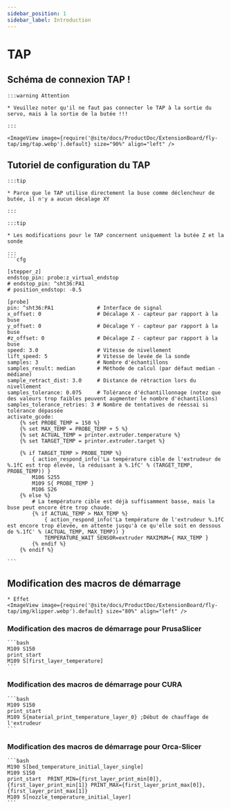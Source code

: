 ```yaml
---
sidebar_position: 1
sidebar_label: Introduction
---
```




# TAP

## Schéma de connexion TAP !

    :::warning Attention

    * Veuillez noter qu'il ne faut pas connecter le TAP à la sortie du servo, mais à la sortie de la butée !!!

    :::

    <ImageView image={require('@site/docs/ProductDoc/ExtensionBoard/fly-tap/img/tap.webp').default} size="90%" align="left" />


## Tutoriel de configuration du TAP


    :::tip

    * Parce que le TAP utilise directement la buse comme déclencheur de butée, il n'y a aucun décalage XY

    :::

    :::tip

    * Les modifications pour le TAP concernent uniquement la butée Z et la sonde

    :::
    ```cfg

    [stepper_z]
    endstop_pin: probe:z_virtual_endstop
    # endstop_pin: ^sht36:PA1  
    # position_endstop: -0.5        

    [probe]
    pin: ^sht36:PA1              # Interface de signal
    x_offset: 0                  # Décalage X - capteur par rapport à la buse
    y_offset: 0                  # Décalage Y - capteur par rapport à la buse
    #z_offset: 0                 # Décalage Z - capteur par rapport à la buse
    speed: 3.0                   # Vitesse de nivellement
    lift_speed: 5                # Vitesse de levée de la sonde
    samples: 3                   # Nombre d'échantillons
    samples_result: median       # Méthode de calcul (par défaut median - médiane)
    sample_retract_dist: 3.0     # Distance de rétraction lors du nivellement
    samples_tolerance: 0.075     # Tolérance d'échantillonnage (notez que des valeurs trop faibles peuvent augmenter le nombre d'échantillons)
    samples_tolerance_retries: 3 # Nombre de tentatives de réessai si tolérance dépassée
    activate_gcode:
        {% set PROBE_TEMP = 150 %}
        {% set MAX_TEMP = PROBE_TEMP + 5 %}
        {% set ACTUAL_TEMP = printer.extruder.temperature %}
        {% set TARGET_TEMP = printer.extruder.target %}

        {% if TARGET_TEMP > PROBE_TEMP %}
            { action_respond_info('La température cible de l'extrudeur de %.1fC est trop élevée, la réduisant à %.1fC' % (TARGET_TEMP, PROBE_TEMP)) }
            M106 S255
            M109 S{ PROBE_TEMP }
            M106 S26
        {% else %}
            # La température cible est déjà suffisamment basse, mais la buse peut encore être trop chaude.
            {% if ACTUAL_TEMP > MAX_TEMP %}
                { action_respond_info('La température de l'extrudeur %.1fC est encore trop élevée, en attente jusqu'à ce qu'elle soit en dessous de %.1fC' % (ACTUAL_TEMP, MAX_TEMP)) }
                TEMPERATURE_WAIT SENSOR=extruder MAXIMUM={ MAX_TEMP }
            {% endif %}
        {% endif %}

    ```

## Modification des macros de démarrage
    * Effet
    <ImageView image={require('@site/docs/ProductDoc/ExtensionBoard/fly-tap/img/klipper.webp').default} size="80%" align="left" />

### Modification des macros de démarrage pour PrusaSlicer 

    ```bash
    M109 S150
    print_start
    M109 S[first_layer_temperature]
    ```

### Modification des macros de démarrage pour CURA

    ```bash
    M109 S150
    print_start
    M109 S{material_print_temperature_layer_0} ;Début de chauffage de l'extrudeur
    ```

### Modification des macros de démarrage pour Orca-Slicer

    ```bash
    M190 S[bed_temperature_initial_layer_single]
    M109 S150
    print_start  PRINT_MIN={first_layer_print_min[0]},{first_layer_print_min[1]} PRINT_MAX={first_layer_print_max[0]},{first_layer_print_max[1]}
    M109 S[nozzle_temperature_initial_layer]
    ```